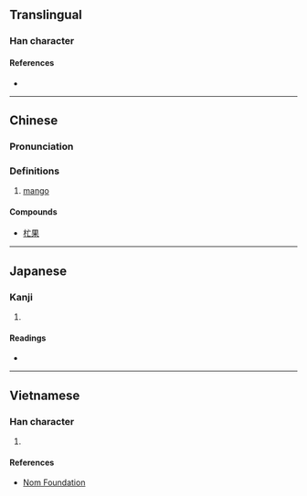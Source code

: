 {{character info/new}}
==Translingual==

===Han character===
{{Han char|rn=75|rad=木|as=03|sn=7|four=|canj=DYV|ids=⿰木亡}}

====References====
* {{Han ref|kx=0513.011|hdz=21161.100|uh=6767|ud=26471}}

----

==Chinese==
{{zh-forms}}

===Pronunciation===
{{zh-pron
|m=máng
|c=mong4
|mc=
|oc=
|ma=
|cat=n
}}

===Definitions===
{{zh-hanzi}}

# [[mango]] {{gloss|{{taxlink|Mangifera indica|species|noshow=1}}}}

====Compounds====
* [[杧果]]

----

==Japanese==

===Kanji===
{{ja-kanji|grade=|rs=木03}}

# {{defn|lang=ja|sort=木03}}

====Readings====
* {{ja-readings|on=[[まん]] (man)|kun=}}

----

==Vietnamese==

===Han character===
{{vi-readings|rs=木03|hanviet=[[mang]], [[mãng]]}}

# {{defn|lang=vi|sort=木03}}

====References====
* [http://nomfoundation.org/common/nom_details.php?codepoint=6767 Nom Foundation]